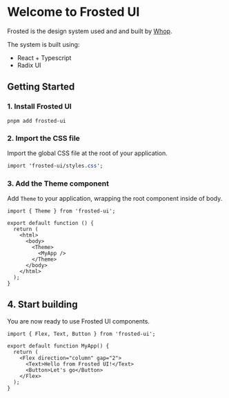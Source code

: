 
<Meta title="Introduction" />

# Welcome to Frosted UI

Frosted is the design system used and and built by [Whop](https://whop.com).

The system is built using:

- React + Typescript
- Radix UI

## Getting Started

### 1. Install Frosted UI

`pnpm add frosted-ui`

### 2. Import the CSS file

Import the global CSS file at the root of your application.

```CSS
import 'frosted-ui/styles.css';
```

### 3. Add the Theme component

Add `Theme` to your application, wrapping the root component inside of body.

```tsx
import { Theme } from 'frosted-ui';

export default function () {
  return (
    <html>
      <body>
        <Theme>
          <MyApp />
        </Theme>
      </body>
    </html>
  );
}
```

## 4. Start building

You are now ready to use Frosted UI components.

```tsx
import { Flex, Text, Button } from 'frosted-ui';

export default function MyApp() {
  return (
    <Flex direction="column" gap="2">
      <Text>Hello from Frosted UI!</Text>
      <Button>Let's go</Button>
    </Flex>
  );
}
```
